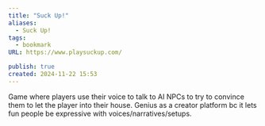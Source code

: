 ```yaml
---
title: "Suck Up!"
aliases:
  - Suck Up!
tags:
  - bookmark
URL: https://www.playsuckup.com/

publish: true
created: 2024-11-22 15:53
---
```




Game where players use their voice to talk to AI NPCs to try to convince them to let the player into their house. Genius as a creator platform bc it lets fun people be expressive with voices/narratives/setups.